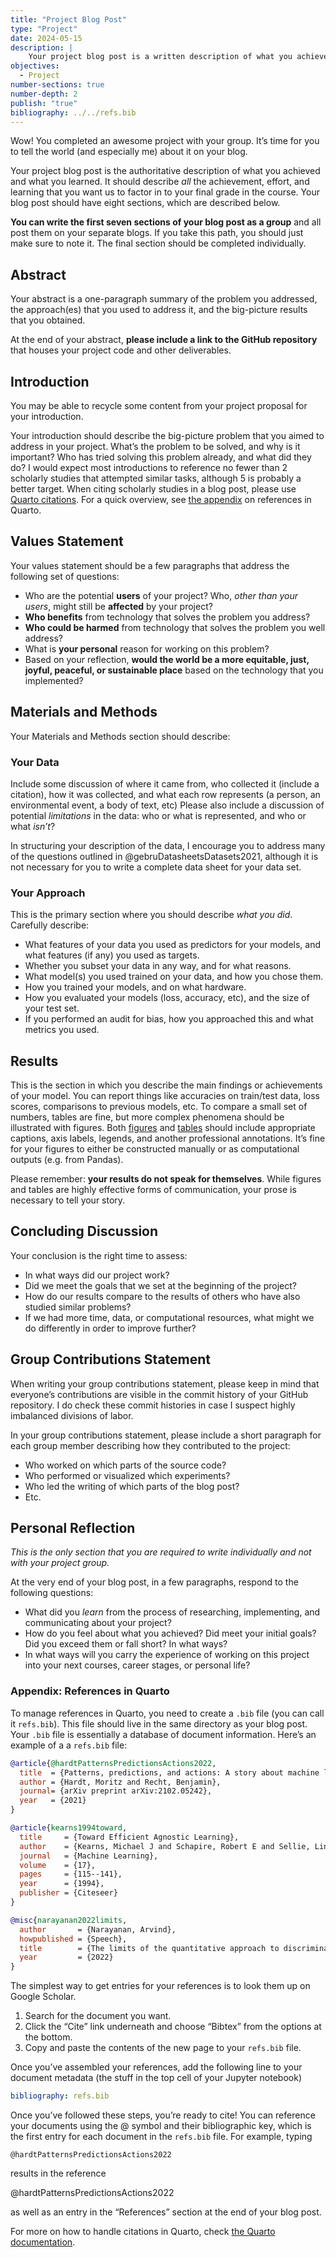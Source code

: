 ```yaml
---
title: "Project Blog Post"
type: "Project"
date: 2024-05-15
description: |
    Your project blog post is a written description of what you achieved in your project and a reflection on what you learned. 
objectives: 
  - Project
number-sections: true
number-depth: 2
publish: "true"
bibliography: ../../refs.bib
---
```


Wow! You completed an awesome project with your group. It's time for you to tell the world (and especially me) about it on your blog. 

Your project blog post is the authoritative description of what you achieved and what you learned. It should describe *all* the achievement, effort, and learning that you want us to factor in to your final grade in the course. Your blog post should have eight sections, which are described below. 

**You can write the first seven sections of your blog post as a group** and all post them on your separate blogs. If you take this path, you should just make sure to note it. The final section should be completed individually. 

## Abstract

Your abstract is a one-paragraph summary of the problem you addressed, the approach(es) that you used to address it, and the big-picture results that you obtained. 

At the end of your abstract, **please include a link to the GitHub repository** that houses your project code and other deliverables. 

## Introduction

[You may be able to recycle some content from your project proposal for your introduction.]{.aside}

Your introduction should describe the big-picture problem that you aimed to address in your project. What's the problem to be solved, and why is it important? Who has tried solving this problem already, and what did they do? I would expect most introductions to reference no fewer than 2 scholarly studies that attempted similar tasks, although 5 is probably a better target. [When citing scholarly studies in a blog post, please use [Quarto citations](https://quarto.org/docs/authoring/footnotes-and-citations.html). For a quick overview, see [the appendix](#sec-references-in-quarto) on references in Quarto.]{.aside}

## Values Statement

Your values statement should be a few paragraphs that address the following set of questions: 

- Who are the potential **users** of your project? Who, *other than your users*, might still be **affected** by your project? 
- **Who benefits** from technology that solves the problem you address? 
- **Who could be harmed** from technology that solves the problem you well address?
- What is **your personal** reason for working on this problem?
- Based on your reflection, **would the world be a more equitable, just, joyful, peaceful, or sustainable place** based on the technology that you implemented?

## Materials and Methods

Your Materials and Methods section should describe: 

### Your Data

Include some discussion of where it came from, who collected it (include a citation), how it was collected, and what each row represents (a person, an environmental event, a body of text, etc) Please also include a discussion of potential *limitations* in the data: who or what is represented, and who or what *isn't*? 

In structuring your description of the data, I encourage you to address many of the questions outlined in @gebruDatasheetsDatasets2021, although it is not necessary for you to write a complete data sheet for your data set. 

### Your Approach

This is the primary section where you should describe *what you did*. Carefully describe: 

- What features of your data you used as predictors for your models, and what features (if any) you used as targets. 
- Whether you subset your data in any way, and for what reasons. 
- What model(s) you used trained on your data, and how you chose them. 
- How you trained your models, and on what hardware. 
- How you evaluated your models (loss, accuracy, etc), and the size of your test set. 
- If you performed an audit for bias, how you approached this and what metrics you used. 

## Results

This is the section in which you describe the main findings or achievements of your model. You can report things like accuracies on train/test data, loss scores, comparisons to previous models, etc. To compare a small set of numbers, tables are fine, but more complex phenomena should be illustrated with figures. Both [figures](https://quarto.org/docs/authoring/figures.html) and [tables](https://quarto.org/docs/authoring/tables.html) should include appropriate captions, axis labels, legends, and another professional annotations. It's fine for your figures to either be constructed manually or as computational outputs (e.g. from Pandas). 

Please remember: **your results do not speak for themselves**. While figures and tables are highly effective forms of communication, your prose is necessary to tell your story. 

## Concluding Discussion

Your conclusion is the right time to assess: 

- In what ways did our project work? 
- Did we meet the goals that we set at the beginning of the project?
- How do our results compare to the results of others who have also studied similar problems?
- If we had more time, data, or computational resources, what might we do differently in order to improve further? 

## Group Contributions Statement

[When writing your group contributions statement, please keep in mind that everyone's contributions are visible in the commit history of your GitHub repository. I do check these commit histories in case I suspect highly imbalanced divisions of labor.]{.aside}

In your group contributions statement, please include a short paragraph for each group member describing how they contributed to the project: 

- Who worked on which parts of the source code?
- Who performed or visualized which experiments?
- Who led the writing of which parts of the blog post?
- Etc. 

## Personal Reflection 

[*This is the only section that you are required to write individually and not with your project group.*]{.aside}

At the very end of your blog post, in a few paragraphs, respond to the following questions: 

- What did you *learn* from the process of researching, implementing, and communicating about your project?
- How do you feel about what you achieved? Did meet your initial goals? Did you exceed them or fall short? In what ways? 
- In what ways will you carry the experience of working on this project into your next courses, career stages, or personal life? 

### Appendix: References in Quarto {#sec-references-in-quarto}

To manage references in Quarto, you need to create a `.bib` file (you can call it `refs.bib`). This file should live in the same directory as your blog post. Your `.bib` file is essentially a database of document information. Here's an example of a a `refs.bib` file: 

```bibtex
@article{@hardtPatternsPredictionsActions2022,
  title  = {Patterns, predictions, and actions: A story about machine learning},
  author = {Hardt, Moritz and Recht, Benjamin},
  journal= {arXiv preprint arXiv:2102.05242},
  year   = {2021}
}

@article{kearns1994toward,
  title     = {Toward Efficient Agnostic Learning},
  author    = {Kearns, Michael J and Schapire, Robert E and Sellie, Linda M},
  journal   = {Machine Learning},
  volume    = {17},
  pages     = {115--141},
  year      = {1994},
  publisher = {Citeseer}
}

@misc{narayanan2022limits,
  author       = {Narayanan, Arvind},
  howpublished = {Speech},
  title        = {The limits of the quantitative approach to discrimination},
  year         = {2022}
}
```

The simplest way to get entries for your references is to look them up on Google Scholar. 

1. Search for the document you want. 
2. Click the "Cite" link underneath and choose "Bibtex" from the options at the bottom. 
3. Copy and paste the contents of the new page to your `refs.bib` file. 

Once you've assembled your references, add the following line to your document metadata (the stuff in the top cell of your Jupyter notebook)

```yml
bibliography: refs.bib
```

Once you've followed these steps, you're ready to cite! You can reference your documents using the \@ symbol and their bibliographic key, which is the first entry for each document in the `refs.bib` file. For example, typing 

```
@hardtPatternsPredictionsActions2022
```

results in the reference 

@hardtPatternsPredictionsActions2022

as well as an entry in the "References" section at the end of your blog post. 

For more on how to handle citations in Quarto, check [the Quarto documentation](https://quarto.org/docs/authoring/footnotes-and-citations.html#citations). 


